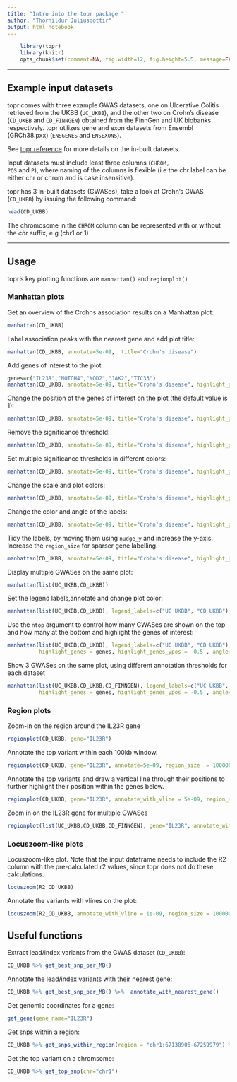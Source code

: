 ```yaml
---
title: "Intro into the topr package "
author: "Thorhildur Juliusdottir"
output: html_notebook
---
```

<!--
%\VignetteEngine{knitr::knitr}
%\VignetteIndexEntry{Intro to the topr package}
-->

```r
    library(topr)
    library(knitr)
    opts_chunk$set(comment=NA, fig.width=12, fig.height=5.5, message=FALSE, tidy=TRUE, dpi=170)
```
<hr>
## Example input datasets


topr comes with three example GWAS datasets, one on Ulcerative Colitis retrieved from the UKBB (<code>UC_UKBB</code>), and the other two on Crohn’s disease (<code>CD_UKBB</code> and <code>CD_FINNGEN</code>) obtained from the FinnGen and UK biobanks respectively. topr utilizes gene and exon datasets from Ensembl (GRCh38.pxx) (<code>ENSGENES</code> and <code>ENSEXONS</code>).

See <a href="https://wuxi-nextcode.github.io/topr/reference/index.html">topr reference</a> for more details on the in-built datasets.

Input datasets must include least three columns (<code>CHROM,
POS</code> and <code>P</code>), where naming of the columns is flexible
(i.e the chr label can be either chr or chrom and is case insensitive).

topr has 3 in-built datasets (GWASes), take a look at Crohn's GWAS (<code>CD_UKBB</code>) by issuing the following command:

```r
head(CD_UKBB)
```


The chromosome in the <code>CHROM</code> column can be represented with
or without the <i>chr</i> suffix, e.g (chr1 or 1)
<hr>

## Usage

topr's key plotting functions are <code>manhattan()</code> and <code>regionplot()</code>


### Manhattan plots

Get an overview of the Crohns association results on a Manhattan plot:


```r
manhattan(CD_UKBB)
```

Label association peaks with the nearest gene and add plot title:

```r
manhattan(CD_UKBB, annotate=5e-09,  title="Crohn's disease")
```


Add genes of interest to the plot

```r
genes=c("IL23R","NOTCH4","NOD2","JAK2","TTC33")
manhattan(CD_UKBB, annotate=5e-09, title="Crohn's disease", highlight_genes = genes)
```

Change the position of the genes of interest on the plot (the default value is 1):

```r
manhattan(CD_UKBB, annotate=5e-09, title="Crohn's disease", highlight_genes = genes, highlight_genes_ypos = 1.5)
```

Remove the significance threshold:

```r

manhattan(CD_UKBB, annotate=5e-09, title="Crohn's disease", highlight_genes = genes, highlight_genes_ypos = 1.5, sign_thresh = NULL)
```
Set multiple significance thresholds in different colors:

```r

manhattan(CD_UKBB, annotate=5e-09, title="Crohn's disease", highlight_genes = genes, highlight_genes_ypos = 1.5, sign_thresh =c(1e-8,1e-09,1e-10),sign_thresh_color = c("red","darkorange","magenta"))
```


Change the scale and plot colors:

```r
manhattan(CD_UKBB, annotate=5e-09, title="Crohn's disease", highlight_genes = genes, highlight_genes_ypos = 1.5, highlight_genes_color ="magenta", color="darkgreen", scale=1.2)
```

Change the color and angle of the labels:

```r
manhattan(CD_UKBB, annotate=5e-09, title="Crohn's disease", highlight_genes = genes, highlight_genes_ypos = 1.5, highlight_genes_color ="magenta", color="darkgreen", label_color = "grey40", angle=90)
```

Tidy the labels, by moving them using <code>nudge_y</code> and increase the y-axis. Increase the <code>region_size</code> for sparser gene labelling.

```r
manhattan(CD_UKBB, annotate=5e-09, title="Crohn's disease", highlight_genes = genes, highlight_genes_ypos = 1.5, highlight_genes_color ="magenta", color="darkgreen", label_color = "grey40", angle=90,nudge_y=2,ymax=30, region_size = 10000000)
```

Display multiple GWASes on the same plot:

```r
manhattan(list(UC_UKBB,CD_UKBB))
```

Set the legend labels,annotate and change plot color:
```r
manhattan(list(UC_UKBB,CD_UKBB), legend_labels=c("UC UKBB", "CD UKBB"), annotate=1e-12, region_size=10000000, color = c("darkblue","skyblue2"))
```

Use the <code>ntop</code> argument to control how many GWASes are shown on the top and how many at the bottom and highlight the genes of interest:

```r
manhattan(list(UC_UKBB,CD_UKBB), legend_labels=c("UC UKBB", "CD UKBB"), annotate=1e-12, region_size=10000000, color = c("darkblue","skyblue2"),ntop=1,
          highlight_genes = genes, highlight_genes_ypos = -0.5 , angle=90, ymax=40, ymin=-30, nudge_y = 2, label_color ="black", scale=1.1)
```

Show 3 GWASes on the same plot, using different annotation thresholds for each dataset
```r
manhattan(list(UC_UKBB,CD_UKBB,CD_FINNGEN), legend_labels=c("UC UKBB", "CD UKBB","CD FINNGEN"), annotate=c(5e-9,5e-9,1e-15), region_size=100000000, ntop=1,
          highlight_genes = genes, highlight_genes_ypos = -0.5 , angle=90, ymax=40, ymin=-30, nudge_y = 2, title="Inflammatory Bowel Disease")
```


### Region plots

Zoom-in on the region around the IL23R gene

```r
regionplot(CD_UKBB, gene="IL23R")
```

Annotate the top variant within each 100kb window.

```r
regionplot(CD_UKBB, gene="IL23R", annotate=5e-09, region_size  = 100000)
```
Annotate the top variants and draw a vertical line through their positions to further highlight their position within the genes below.

```r
regionplot(CD_UKBB, gene="IL23R", annotate_with_vline = 5e-09, region_size = 100000)
```

Zoom in on the IL23R gene for multiple GWASes

```r
regionplot(list(UC_UKBB,CD_UKBB,CD_FINNGEN), gene="IL23R", annotate_with_vline = 5e-06, legend_labels=c("UC UKBB","CD UKBB","CD FINNGEN"))
```

### Locuszoom-like plots

Locuszoom-like plot. Note that the input dataframe needs to include the R2 column with the pre-calculated r2 values, since topr does not do these calculations.

```r
locuszoom(R2_CD_UKBB)
```

Annotate the variants with vlines on the plot:
```r
locuszoom(R2_CD_UKBB, annotate_with_vline = 1e-09, region_size = 100000)
```

## Useful functions

Extract lead/index variants from the GWAS dataset (<code>CD_UKBB</code>):

```r
CD_UKBB %>% get_best_snp_per_MB()
```



Annotate the lead/index variants with their nearest gene:

```r
CD_UKBB %>% get_best_snp_per_MB() %>%  annotate_with_nearest_gene()
```

Get genomic coordinates for a gene:

```r
get_gene(gene_name="IL23R")
```

Get snps within a region:

```r
CD_UKBB %>% get_snps_within_region(region = "chr1:67138906-67259979") %>% head(n=10)
```

Get the top variant on a chromsome:
```r
CD_UKBB %>% get_top_snp(chr="chr1")
```
